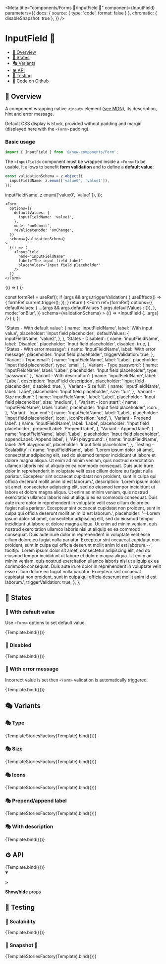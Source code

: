 

<Meta
  title="components/Forms 🦠/InputField 🧬"
  component={InputField}
  parameters={{
    docs: { source: { type: 'code', format: false } },
    chromatic: { disableSnapshot: true },
  }}
/>

# InputField 🧬

- [🧰 Overview](#-overview)
- [🔁 States](#-states)
- [🎭 Variants](#-variants)
- [⚙️ API](#%EF%B8%8F-api)
- [🧪 Testing](#-testing)
- [🐙 Code on Github](https://github.com/hasura/graphql-engine-mono/tree/main/console/src/new-components/Form/InputField.tsx)

## 🧰 Overview

A component wrapping native `<input>` element ([see MDN](https://developer.mozilla.org/en-US/docs/Web/HTML/Element/input)),
its description, hint and error message.

Default CSS display is `block`, provided without padding and margin (displayed here with the `<Form>` padding).

### Basic usage

```ts
import { InputField } from '@/new-components/Form';
```

The `<InputField>` component must be wrapped inside a `<Form>` to be usable. It allows to benefit **form validation**
and to define a **default value**:

```ts
const validationSchema = z.object({
  inputFieldName: z.enum(['value0', 'value1']),
});
```

  inputFieldName: z.enum(['value0', 'value1']),
});

```tsx
<Form
  options={{
    defaultValues: {
      inputFieldName: 'value1',
    },
    mode: 'onSubmit',
    reValidateMode: 'onChange',
  }}
  schema={validationSchema}
>
  {() => (
    <InputField
      name="inputFieldName"
      label="The input field label"
      placeholder="Input field placeholder"
    />
  )}
</Form>
```

<Canvas>
  <Story name="Overview">
    <Form
      options={{
        defaultValues: {
          inputFieldName: 'value1',
        },
        mode: 'onSubmit',
        reValidateMode: 'onChange',
      }}
      schema={validationSchema}
    >
      {() => (
        <InputField
          name="inputFieldName"
          label="The input field label"
          placeholder="Input field placeholder"
        />
      )}
    </Form>
  </Story>
</Canvas>

  const formRef = useRef();
  if (args && args.triggerValidation) {
    useEffect(() => {
      formRef.current.trigger();
    });
  }
  return (
    <Form
      ref={formRef}
      options={{
        defaultValues: {
          ...(args && args.defaultValues ? args.defaultValues : {}),
        },
        mode: 'onBlur',
      }}
      schema={validationSchema}
    >
      {() => <InputField {...args} />}
    </Form>
  );
};

  'States - With default value': {
    name: 'inputFieldName',
    label: 'With input value',
    placeholder: 'Input field placeholder',
    defaultValues: {
      inputFieldName: 'value2',
    },
  },
  'States - Disabled': {
    name: 'inputFieldName',
    label: 'Disabled',
    placeholder: 'Input field placeholder',
    disabled: true,
  },
  'States - With error message': {
    name: 'inputFieldName',
    label: 'With error message',
    placeholder: 'Input field placeholder',
    triggerValidation: true,
  },
  'Variant - Type email': {
    name: 'inputFieldName',
    label: 'Label',
    placeholder: 'Input field placeholder',
    type: 'email',
  },
  'Variant - Type password': {
    name: 'inputFieldName',
    label: 'Label',
    placeholder: 'Input field placeholder',
    type: 'password',
  },
  'Variant - With description': {
    name: 'inputFieldName',
    label: 'Label',
    description: 'InputField description',
    placeholder: 'Input field placeholder',
    disabled: true,
  },
  'Variant - Size full': {
    name: 'inputFieldName',
    label: 'Label',
    placeholder: 'Input field placeholder',
    size: 'full',
  },
  'Variant - Size medium': {
    name: 'inputFieldName',
    label: 'Label',
    placeholder: 'Input field placeholder',
    size: 'medium',
  },
  'Variant - Icon start': {
    name: 'inputFieldName',
    label: 'Label',
    placeholder: 'Input field placeholder',
    icon: <FiSearch />,
  },
  'Variant - Icon end': {
    name: 'inputFieldName',
    label: 'Label',
    placeholder: 'Input field placeholder',
    icon: <FiSearch />,
    iconPosition: 'end',
  },
  'Variant - Prepend label': {
    name: 'inputFieldName',
    label: 'Label',
    placeholder: 'Input field placeholder',
    prependLabel: 'Prepend label',
  },
  'Variant - Append label': {
    name: 'inputFieldName',
    label: 'Label',
    placeholder: 'Input field placeholder',
    appendLabel: 'Append label',
  },
  'API playground': {
    name: 'inputFieldName',
    label: 'API playground',
    placeholder: 'Input field placeholder',
  },
  'Testing - Scalability': {
    name: 'inputFieldName',
    label:
      'Lorem ipsum dolor sit amet, consectetur adipiscing elit, sed do eiusmod tempor incididunt ut labore et dolore magna aliqua. Ut enim ad minim veniam, quis nostrud exercitation ullamco laboris nisi ut aliquip ex ea commodo consequat. Duis aute irure dolor in reprehenderit in voluptate velit esse cillum dolore eu fugiat nulla pariatur. Excepteur sint occaecat cupidatat non proident, sunt in culpa qui officia deserunt mollit anim id est laborum.',
    description:
      'Lorem ipsum dolor sit amet, consectetur adipiscing elit, sed do eiusmod tempor incididunt ut labore et dolore magna aliqua. Ut enim ad minim veniam, quis nostrud exercitation ullamco laboris nisi ut aliquip ex ea commodo consequat. Duis aute irure dolor in reprehenderit in voluptate velit esse cillum dolore eu fugiat nulla pariatur. Excepteur sint occaecat cupidatat non proident, sunt in culpa qui officia deserunt mollit anim id est laborum.',
    placeholder:
      '--Lorem ipsum dolor sit amet, consectetur adipiscing elit, sed do eiusmod tempor incididunt ut labore et dolore magna aliqua. Ut enim ad minim veniam, quis nostrud exercitation ullamco laboris nisi ut aliquip ex ea commodo consequat. Duis aute irure dolor in reprehenderit in voluptate velit esse cillum dolore eu fugiat nulla pariatur. Excepteur sint occaecat cupidatat non proident, sunt in culpa qui officia deserunt mollit anim id est laborum.--',
    tooltip:
      'Lorem ipsum dolor sit amet, consectetur adipiscing elit, sed do eiusmod tempor incididunt ut labore et dolore magna aliqua. Ut enim ad minim veniam, quis nostrud exercitation ullamco laboris nisi ut aliquip ex ea commodo consequat. Duis aute irure dolor in reprehenderit in voluptate velit esse cillum dolore eu fugiat nulla pariatur. Excepteur sint occaecat cupidatat non proident, sunt in culpa qui officia deserunt mollit anim id est laborum.',
    triggerValidation: true,
  },
};

## 🔁 States

### 🔁 With default value

Use `<Form>` options to set default value.

<Canvas>
  <Story
    name="States - With default value"
    args={stories['States - With default value']}
  >
    {Template.bind({})}
  </Story>
</Canvas>

### 🔁 Disabled

<Canvas>
  <Story name="States - Disabled" args={stories['States - Disabled']}>
    {Template.bind({})}
  </Story>
</Canvas>

### 🔁 With error message

Incorrect value is set then `<Form>` validation is automatically triggered.

<Canvas>
  <Story
    name="States - With error message"
    args={stories['States - With error message']}
  >
    {Template.bind({})}
  </Story>
</Canvas>

## 🎭 Variants

### 🎭 Type

<Canvas>
  <Story
    name="Variant - Type"
    args={{
      'Variant - Type email': stories['Variant - Type email'],
      'Variant - Type password': stories['Variant - Type password'],
    }}
  >
    {TemplateStoriesFactory(Template).bind({})}
  </Story>
</Canvas>

### 🎭 Size

<Canvas>
  <Story
    name="Variant - Size"
    args={{
      'Variant - Size full': stories['Variant - Size full'],
      'Variant - Size medium': stories['Variant - Size medium'],
    }}
  >
    {TemplateStoriesFactory(Template).bind({})}
  </Story>
</Canvas>

### 🎭 Icons

<Canvas>
  <Story
    name="Variant - Icons"
    args={{
      'Variant - Icon start': stories['Variant - Icon start'],
      'Variant - Icon end': stories['Variant - Icon end'],
    }}
  >
    {TemplateStoriesFactory(Template).bind({})}
  </Story>
</Canvas>

### 🎭 Prepend/append label

<Canvas>
  <Story
    name="Variant - Prepend/append label"
    args={{
      'Variant - Prepend label': stories['Variant - Prepend label'],
      'Variant - Append label': stories['Variant - Append label'],
    }}
  >
    {TemplateStoriesFactory(Template).bind({})}
  </Story>
</Canvas>

### 🎭 With description

<Canvas>
  <Story
    name="Variant - With description"
    args={stories['Variant - With description']}
  >
    {Template.bind({})}
  </Story>
</Canvas>

## ⚙️ API

<Canvas>
  <Story name="API playground" args={stories['API playground']}>
    {Template.bind({})}
  </Story>
</Canvas>

<details open>
  <summary className="mdx-collapsible-section">
    <p className="mdx-collapsible-section__chevron">
      <strong>&gt;</strong>
    </p>
    <p className="mdx-collapsible-section__label">
      <strong>Show/hide</strong> props
    </p>
  </summary>
  <ArgsTable story="API playground" />
</details>

## 🧪 Testing

### 🧪 Scalability

<Canvas>
  <Story name="Testing - Scalability" args={stories['Testing - Scalability']}>
    {Template.bind({})}
  </Story>
</Canvas>

### 🧪 Snapshot 📸

<Canvas>
  <Story
    name="Testing - Snapshot"
    args={stories}
    parameters={{
      chromatic: { disableSnapshot: false },
    }}
  >
    {TemplateStoriesFactory(Template).bind({})}
  </Story>
</Canvas>
